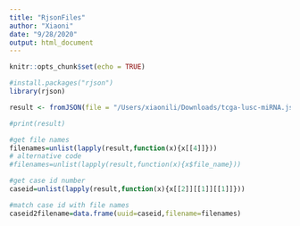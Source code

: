 ```yaml
---
title: "RjsonFiles"
author: "Xiaoni"
date: "9/28/2020"
output: html_document
---
```


```r
knitr::opts_chunk$set(echo = TRUE)
```

```r
#install.packages("rjson")
library(rjson)

result <- fromJSON(file = "/Users/xiaonili/Downloads/tcga-lusc-miRNA.json")

#print(result)

#get file names
filenames=unlist(lapply(result,function(x){x[[4]]}))
# alternative code
#filenames=unlist(lapply(result,function(x){x$file_name}))

#get case id number
caseid=unlist(lapply(result,function(x){x[[2]][[1]][[1]]}))

#match case id with file names
caseid2filename=data.frame(uuid=caseid,filename=filenames)
```


